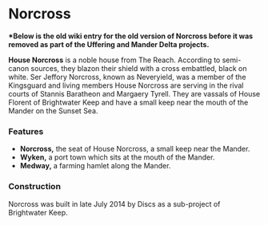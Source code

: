 
# Norcross

<ProjectDetails
  floatRight
  region="Reach"
  house="House Norcross"
  type="Keep"
  status="Not Started"
  warp="/warp norcross"
  projectLead=""
  dateStarted="Invalid Date"
  dateCompleted="Invalid Date"
/>

**\*Below is the old wiki entry for the old version of Norcross before it was removed as part of the Uffering and Mander Delta projects.**

**House Norcross** is a noble house from The Reach. According to semi-canon sources, they blazon their shield with a cross embattled, black on white. Ser Jeffory Norcross, known as Neveryield, was a member of the Kingsguard and living members House Norcross are serving in the rival courts of Stannis Baratheon and Margaery Tyrell. They are vassals of House Florent of Brightwater Keep and have a small keep near the mouth of the Mander on the Sunset Sea.

### Features

- **Norcross,** the seat of House Norcross, a small keep near the Mander.
- **Wyken,** a port town which sits at the mouth of the Mander.
- **Medway,** a farming hamlet along the Mander.

### Construction

Norcross was built in late July 2014 by Discs as a sub-project of Brightwater Keep.
